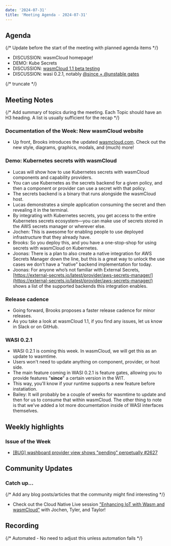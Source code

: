 ```yaml
---
date: '2024-07-31'
title: 'Meeting Agenda - 2024-07-31'
---
```


## Agenda

{/* Update before the start of the meeting with planned agenda items */}

- DISCUSSION: wasmCloud homepage!
- DEMO: Kube Secrets
- DISCUSSION: [wasmCloud 1.1 beta testing](https://github.com/wasmCloud/wasmCloud/pull/2615)
- DISCUSSION: wasi 0.2.1, notably [@since + @unstable gates](https://github.com/WebAssembly/component-model/blob/main/design/mvp/WIT.md#feature-gates)

{/* truncate */}

## Meeting Notes

{/* Add summary of topics during the meeting. Each Topic should have an H3 heading. A list is usually sufficient for the recap */}

### Documentation of the Week: New wasmCloud website

- Up front, Brooks introduces the updated [wasmcloud.com](https://wasmcloud.com/). Check out the new style, diagrams, graphics, modals, and (much) more!

### Demo: Kubernetes secrets with wasmCloud

- Lucas will show how to use Kubernetes secrets with wasmCloud components and capability providers. 
- You can use Kubernetes as the secrets backend for a given policy, and then a component or provider can use a secret with that policy. 
- The secrets backend is a binary that runs alongside the wasmCloud host. 
- Lucas demonstrates a simple application consuming the secret and then revealing it in the terminal.
- By integrating with Kubernetes secrets, you get access to the entire Kubernetes secrets ecosystem&mdash;you can make use of secrets stored in the AWS secrets manager or wherever else. 
- Jochen: This is awesome for enabling people to use deployed infrastructure that they already have. 
- Brooks: So you deploy this, and you have a one-stop-shop for using secrets with wasmCloud on Kubernetes.
- Joonas: There is a plan to also create a native integration for AWS Secrets Manager down the line, but this is a great way to unlock the use cases we don’t have a “native” backend implementation for today.
- Joonas: For anyone who’s not familiar with External Secrets, [https://external-secrets.io/latest/provider/aws-secrets-manager/](https://external-secrets.io/latest/provider/aws-secrets-manager/) shows a list of the supported backends this integration enables.

### Release cadence

- Going forward, Brooks proposes a faster release cadence for minor releases. 
- As you take a look at wasmCloud 1.1, if you find any issues, let us know in Slack or on GitHub. 

### WASI 0.2.1

- WASI 0.2.1 is coming this week. In wasmCloud, we will get this as an update to wasmtime. 
- Users won't need to update anything on component, provider, or host side.
- The main feature coming in WASI 0.2.1 is feature gates, allowing you to provide features "**since**" a certain version in the WIT.
- This way, you'll know if your runtime supports a new feature before instatiation. 
- Bailey: It will probably be a couple of weeks for wasmtime to update and then for us to consume that within wasmCloud. The other thing to note is that we've added a lot more documentation inside of WASI interfaces themselves. 

## Weekly highlights

### Issue of the Week

- [[BUG] washboard provider view shows "pending" perpetually #2627](https://github.com/wasmCloud/wasmCloud/issues/2627)

## Community Updates

### Catch up…

{/* Add any blog posts/articles that the community might find interesting */}

- Check out the Cloud Native Live session ["Enhancing IoT with Wasm and wasmCloud"](https://www.youtube.com/live/lUV49UjFAQM) with Jochen, Tyler, and Taylor!

## Recording

{/* Automated - No need to adjust this unless automation fails */}

<YouTube url="https://www.youtube.com/watch?v=Qf-nAGalEBk" />
